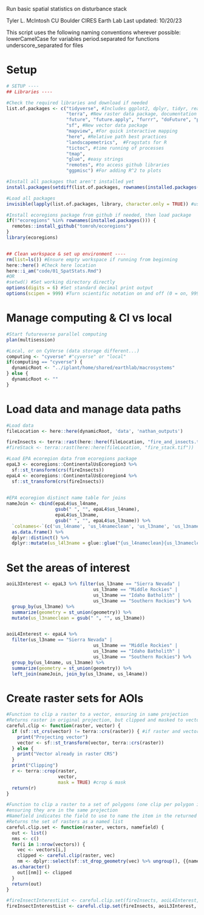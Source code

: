 Run basic spatial statistics on disturbance stack

Tyler L. McIntosh
CU Boulder CIRES Earth Lab
Last updated: 10/20/23

This script uses the following naming conventions wherever possible:
 lowerCamelCase for variables
 period.separated for functions
 underscore_separated for files

# Setup

```r
# SETUP ----
## Libraries ----

#Check the required libraries and download if needed
list.of.packages <- c("tidyverse", #Includes ggplot2, dplyr, tidyr, readr, purrr, tibble, stringr, forcats
                      "terra", #New raster data package, documentation pdf here: https://cran.r-project.org/web/packages/terra/terra.pdf
                      "future", "future.apply", "furrr", "doFuture", "progressr", #Futureverse! https://www.futureverse.org/packages-overview.html; https://henrikbengtsson.github.io/course-stanford-futureverse-2023/
                      "sf", #New vector data package
                      "mapview", #For quick interactive mapping
                      "here", #Relative path best practices
                      "landscapemetrics",  #Fragstats for R
                      "tictoc", #time running of processes
                      "tmap",
                      "glue", #easy strings
                      "remotes", #to access github libraries
                      "ggpmisc") #For adding R^2 to plots

#Install all packages that aren't installed yet
install.packages(setdiff(list.of.packages, rownames(installed.packages())))

#Load all packages
invisible(lapply(list.of.packages, library, character.only = TRUE)) #use 'invisible' to prevent output being displayed

#Install ecoregions package from github if needed, then load package
if(!"ecoregions" %in% rownames(installed.packages())) {
  remotes::install_github("tomroh/ecoregions")
}
library(ecoregions)


## Clean workspace & set up environment ----
rm(list=ls()) #Ensure empty workspace if running from beginning
here::here() #Check here location
here::i_am("code/01_SpatStats.Rmd")
#OR
#setwd() #Set working directory directly
options(digits = 6) #Set standard decimal print output
options(scipen = 999) #Turn scientific notation on and off (0 = on, 999 = off)
```

# Manage computing & CI vs local

```r
#Start futureverse parallel computing
plan(multisession)

#Local, or on CyVerse (data storage different...)
computing <- "cyverse" #"cyverse" or "local"
if(computing == "cyverse") {
  dynamicRoot <- "../iplant/home/shared/earthlab/macrosystems"
} else {
  dynamicRoot <- ""
}


```


# Load data and manage data paths

```r
#Load data
fileLocation <- here::here(dynamicRoot, 'data', 'nathan_outputs')

fireInsects <- terra::rast(here::here(fileLocation, "fire_and_insects.tif"))
#fireStack <- terra::rast(here::here(fileLocation, "fire_stack.tif"))

#Load EPA ecoregion data from ecoregions package
epaL3 <- ecoregions::ContinentalUsEcoregion3 %>% 
  sf::st_transform(crs(fireInsects))
epaL4 <- ecoregions::ContinentalUsEcoregion4 %>% 
  sf::st_transform(crs(fireInsects))

  
#EPA ecoregion distinct name table for joins
nameJoin <- cbind(epaL4$us_l4name, 
                  gsub(" ", "", epaL4$us_l4name),
                  epaL4$us_l3name,
                  gsub(" ", "", epaL4$us_l3name)) %>% 
  `colnames<-`(c('us_l4name', 'us_l4nameclean', 'us_l3name', 'us_l3nameclean')) %>%
  as.data.frame() %>%
  dplyr::distinct() %>%
  dplyr::mutate(us_l4l3name = glue::glue("{us_l4nameclean}{us_l3nameclean}"))

```

# Set the areas of interest

```r
aoiL3Interest <- epaL3 %>% filter(us_l3name == "Sierra Nevada" | 
                                us_l3name == "Middle Rockies" | 
                                us_l3name == "Idaho Batholith" | 
                                us_l3name == "Southern Rockies") %>%
  group_by(us_l3name) %>%
  summarize(geometry = st_union(geometry)) %>%
  mutate(us_l3nameclean = gsub(" ", "", us_l3name))


aoiL4Interest <- epaL4 %>%
  filter(us_l3name == "Sierra Nevada" | 
                                us_l3name == "Middle Rockies" | 
                                us_l3name == "Idaho Batholith" | 
                                us_l3name == "Southern Rockies") %>%
  group_by(us_l4name, us_l3name) %>%
  summarize(geometry = st_union(geometry)) %>%
  left_join(nameJoin, join_by(us_l3name, us_l4name))

```

# Create raster sets for AOIs

```r
#Function to clip a raster to a vector, ensuring in same projection
#Returns raster in original projection, but clipped and masked to vector
careful.clip <- function(raster, vector) {
  if (sf::st_crs(vector) != terra::crs(raster)) { #if raster and vector aren't in same projection, change vector to match
    print("Projecting vector")
    vector <- sf::st_transform(vector, terra::crs(raster)) 
  } else {
    print("Vector already in raster CRS")
  }
  print("Clipping")
  r <- terra::crop(raster,
                   vector,
                   mask = TRUE) #crop & mask
  return(r)
}

#Function to clip a raster to a set of polygons (one clip per polygon in set),
#ensuring they are in the same projection
#Namefield indicates the field to use to name the item in the returned list (e.g. us_l3name)
#Returns the set of rasters as a named list 
careful.clip.set <- function(raster, vectors, namefield) {
  out <- list()
  nms <- c()
  for(i in 1:nrow(vectors)) {
    vec <- vectors[i,]
    clipped <- careful.clip(raster, vec)
    nm <- dplyr::select(sf::st_drop_geometry(vec) %>% ungroup(), {{namefield}}) %>%
  as.character()
    out[[nm]] <- clipped
  }
  return(out)
}

#fireInsectInterestList <- careful.clip.set(fireInsects, aoiL4Interest, us_l4l3name)
fireInsectInterestList <- careful.clip.set(fireInsects, aoiL3Interest, us_l3nameclean)



```

